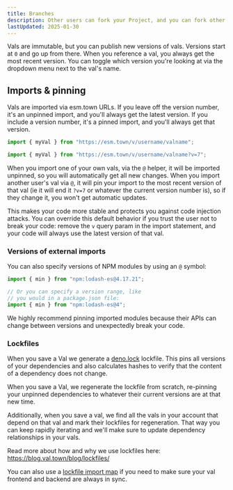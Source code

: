 ```yaml
---
title: Branches
description: Other users can fork your Project, and you can fork other user’s Projects.
lastUpdated: 2025-01-30
---
```


Vals are immutable, but you can publish new versions of vals. Versions start at
`0` and go up from there. When you reference a val, you always get the most
recent version. You can toggle which version you're looking at via the dropdown
menu next to the val's name.

## Imports & pinning

Vals are imported via esm.town URLs. If you leave off the version number, it's an unpinned import, and you'll always get the latest version. If you include a version number, it's a pinned import, and you'll always get that version.

```ts title="Unpinned val import"
import { myVal } from "https://esm.town/v/username/valname";
```

```ts title="Pinned val import"
import { myVal } from "https://esm.town/v/username/valname?v=7";
```

When you import one of your own vals, via the `@` helper, it will be imported unpinned, so you will
automatically get all new changes. When you import another user's val via `@`,
it will pin your import to the most recent version of that val
(ie it will end it `?v=7` or whatever the current version number is),
so if they change it, you won't get automatic updates.

This makes your code more stable and protects you against
code injection attacks. You can override this default behavior if you trust the
user not to break your code: remove the `v` query param in the import statement,
and your code will always use the latest version of that val.

### Versions of external imports

You can also specify versions of NPM modules by using an `@` symbol:

```ts
import { min } from "npm:lodash-es@4.17.21";

// Or you can specify a version range, like
// you would in a package.json file:
import { min } from "npm:lodash-es@4";
```

We highly recommend pinning imported modules because their APIs can
change between versions and unexpectedly break your code.

### Lockfiles

When you save a Val we generate a
[deno.lock](https://docs.deno.com/runtime/manual/basics/modules/integrity_checking/)
lockfile. This pins all versions of your dependencies and also calculates hashes
to verify that the content of a dependency does not change.

When you save a Val, we regenerate the lockfile from scratch, re-pinning your
unpinned dependencies to whatever their current versions are at that new time.

Additionally, when you save a val, we find all the vals in your account that
depend on that val and mark their lockfiles for regeneration. That way you can
keep rapidly iterating and we'll make sure to update dependency relationships in
your vals.

Read more about how and why we use lockfiles here: https://blog.val.town/blog/lockfiles/

You can also use a [lockfile import map](https://www.val.town/v/maxm/lockfileImportMap) if you need to make sure your val frontend and backend are always in sync.